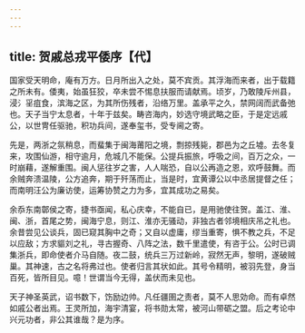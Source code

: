 ```yaml
---
---
---
```

title: 贺戚总戎平倭序【代】
---



国家受天明命，庵有万方。日月所出入之处，莫不宾贡。其浮海而来者，出于载籍之所未有。倭夷，始虽狂狡，卒未尝不惕息扶服而请献焉。顷岁，乃敢陵斥州县，浸氵㸒疽食，滨海之区，为其所伤残者，沿络万里。盖承平之久，禁网阔而武备弛也。天子当宁太息者，十年于兹矣。畴咨海内，妙选守境武略之臣，于是定远戚公，以世冑任驱驰，积功兵间，遂奉玺书，受专阃之寄。

先是，两浙之氛稍息，而蜚集于闽海莆阳之境，剽掠残毙，郡邑为之丘墟。去冬复来，攻围仙游，相守逾月，危城几不能保。公提兵振旅，呼吸之间，百万之众，一时崩藉，遂解重围。闽人惩往岁之害，人人喘恐，自以公再造之恩，欢呼鼓舞。而余贼奔溃温陵，公方追奔，期于歼荡而止，当是时，宜黄谭公以中丞居提督之任；而南明汪公为廉访使，运筹协赞之力为多，宜其成功之易矣。

余忝东南鄣侯之寄，捷书亟闻，私心庆幸，不能自已，是用驰使往贺。盖江、淮、闽、浙，首尾之势，闽海宁息，则江、淮亦无骚动，非独古者邻境相庆吊之礼也。余昔尝见公谈兵，固已窥其胸中之奇；又自以虚庸，缪当重寄，惧不教之兵，不足以应敌；方求貙刘之礼，寻古握奇、八阵之法，数千里遣使，有咨于公。公时已调集浙兵，即命使者介马自随。夜二鼓，统兵三万过新岭，寂然无声，黎明，遂破贼巢。其神速，古之名将弗过也。使者归言其状如此。其号令精明，被羽先登，身当百死，皆所目见。噫！世谓当今无得，盖伏而未见也。

天子神圣英武，诏书数下，饬励边帅。凡任疆圉之责者，莫不人思効命。而有卓然如戚公者出焉。王灵所加，海宇清宴，将书勋太常，被河山带砺之盟。后之考论中兴元功者，非公其谁哉？是为序。